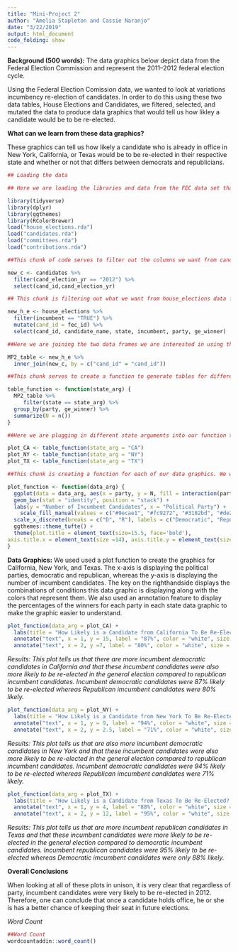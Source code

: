 ```yaml
---
title: "Mini-Project 2"
author: "Amelia Stapleton and Cassie Naranjo"
date: "3/22/2019"
output: html_document
code_folding: show
---
```


**Background (500 words):**
The data graphics below depict data from the Federal Election Commission and represent the 2011–2012 federal election cycle.


Using the Federal Election Comission data, we wanted to look at variations incumbency re-election of candidates. In order to do this using these two data tables, House Elections and Candidates, we filtered, selected, and mutated the data to produce data graphics that would tell us how likley a candidate would be to be re-elected.

**What can we learn from these data graphics?**

These graphics can tell us how likely a candidate who is already in office in New York, California, or Texas would be to be re-elected in their respective state and whether or not that differs between democrats and republicians.


```r
## Loading the data

## Here we are loading the libraries and data from the FEC data set that we need to create our data graphic. We will use the tidyverse ggplot features, dplyr features to wrangle the data, ggthemes to make our graphic more aestheically pleasing, and RColorBrewer to load in specific colors into our graphic.

library(tidyverse)
library(dplyr)
library(ggthemes)
library(RColorBrewer)
load("house_elections.rda")
load("candidates.rda")
load("committees.rda")
load("contributions.rda")
```

```r
##This chunk of code serves to filter out the columns we want from candidates data set. We only want to look at the year 2012 so we are filtering out all the other years and we also need to select for the cand_id in order to create a common variable between this and another data set.

new_c <- candidates %>%
  filter(cand_election_yr == "2012") %>%
  select(cand_id,cand_election_yr)
```

```r
## This chunk is filtering out what we want from house_elections data frame. We are only interested in the incumbent = TRUE data, along with the candidate_name, states, party, and whetehr or not the candidate was re-elected. We also needed to mutate cand_id to equal fec_id to create a common variable in order to join the datasets.

new_h_e <- house_elections %>%
  filter(incumbent == "TRUE") %>%
  mutate(cand_id = fec_id) %>%
  select(cand_id, candidate_name, state, incumbent, party, ge_winner)
```

```r
##Here we are joining the two data frames we are interested in using the common variable of cand_id.

MP2_table <- new_h_e %>%
  inner_join(new_c, by = c("cand_id" = "cand_id"))
```

```r
##This chunk serves to create a function to generate tables for different states that will summarize the amount of candidates who were re-elected and who make up each party.

table_function <- function(state_arg) {
  MP2_table %>%
     filter(state == state_arg) %>%
  group_by(party, ge_winner) %>%
  summarize(N = n())
}
```

```r
##Here we are plugging in different state arguments into our function to generate plots for each state.

plot_CA <- table_function(state_arg = "CA")
plot_NY <- table_function(state_arg = "NY")
plot_TX <- table_function(state_arg = "TX")
```

```r
##This chunk is creating a function for each of our data graphics. We wanted to make a stacker bar graphic and have different colors represent democratic winners and losers as well as republican winners and losers.

plot_function <- function(data_arg) {
  ggplot(data = data_arg, aes(x = party, y = N, fill = interaction(party, ge_winner))) +
  geom_bar(stat = "identity", position = "stack") +
  labs(y = "Number of Incumbent Candidates", x = "Political Party") +
    scale_fill_manual(values = c("#9ecae1", "#fc9272", "#3182bd", "#de2d26"), name = "Condition", labels = c("Democratic Nonwinner", "Republican Nonwinner", "Democratic Winner", "Republican Winner"))+
  scale_x_discrete(breaks = c("D", "R"), labels = c("Democratic", "Republican")) +
  ggthemes::theme_tufte() +
  theme(plot.title = element_text(size=15.5, face='bold'),
axis.title.x = element_text(size =14), axis.title.y = element_text(size = 14), axis.ticks.length = (unit(.20, "cm")))
}

```

**Data Graphics:**
We used used a plot function to create the graphics for California, New York, and Texas. The x-axis is displaying the political parties, democratic and republican, whereas the y-axis is displaying the number of incumbent candidates. The key on the righthandside displays the combinations of conditions this data graphic is displaying along with the colors that represent them. We also used an annotation feature to display the percentages of the winners for each party in each state data graphic to make the graphic easier to understand.

```r
plot_function(data_arg = plot_CA) +
  labs(title = "How Likely is a Candidate from California To Be Re-Elected? (2012)") +
  annotate("text", x = 1, y = 15, label = "87%", color = "white", size = 8, fontface = 'bold') +
  annotate("text", x = 2, y =7, label = "80%", color = "white", size = 8, fontface = 'bold')
```


*Results: This plot tells us that there are more incumbent democratic candidates in California and that these incumbent candidates were also more likely to be re-elected in the general election compared to republican incumbent candidates. Incumbent democratic candidates were 87% likely to be re-elected whereas Republican imcumbent candidates were 80% likely.*

```r
plot_function(data_arg = plot_NY) +
  labs(title = "How Likely is a Candidate from New York To Be Re-Elected? (2012)") +
  annotate("text", x = 1, y = 9, label = "94%", color = "white", size = 8, fontface = 'bold') +
  annotate("text", x = 2, y = 2.5, label = "71%", color = "white", size = 8, fontface = 'bold')
```


*Results: This plot tells us that are also more incumbent democratic candidates in New York and that these incumbent candidates were also more likely to be re-elected in the general election compared to republican incumbent candidates. Incumbent democratic candidates were 94% likely to be re-elected whereas Republican imcumbent candidates were 71% likely.*

```r
plot_function(data_arg = plot_TX) +
  labs(title = "How Likely is a Candidate from Texas To Be Re-Elected? (2012)") +
  annotate("text", x = 1, y = 4, label = "88%", color = "white", size = 8, fontface = 'bold') +
  annotate("text", x = 2, y = 12, label = "95%", color = "white", size = 8, fontface = 'bold')
```


*Results: This plot tells us that are more incumbent republican candidates in Texas and that these incumbent candidates were more likely to be re-elected in the general election compared to democratic incumbent candidates. Incumbent republican candidates were 95% likely to be re-elected whereas Democratic imcumbent candidates were only 88% likely.*

**Overall Conclusions**

When looking at all of these plots in unison, it is very clear that regardless of party, incumbent candidates were very likely to be re-elected in 2012. Therefore, one can conclude that once a candidate holds office, he or she is has a better chance of keeping their seat in future elections.

*Word Count*
```r
##Word Count
wordcountaddin::word_count()
```

